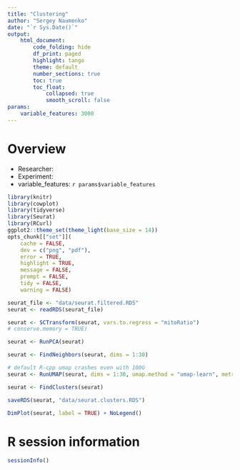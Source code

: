 ```yaml
---
title: "Clustering"
author: "Sergey Naumenko"
date: "`r Sys.Date()`"
output:
    html_document:
        code_folding: hide
        df_print: paged
        highlight: tango
        theme: default
        number_sections: true
        toc: true
        toc_float:
            collapsed: true
            smooth_scroll: false
params:
    variable_features: 3000
---
```


# Overview
- Researcher:
- Experiment:
- variable_features: `r params$variable_features`

```r
library(knitr)
library(cowplot)
library(tidyverse)
library(Seurat)
library(RCurl)
ggplot2::theme_set(theme_light(base_size = 14))
opts_chunk[["set"]](
    cache = FALSE,
    dev = c("png", "pdf"),
    error = TRUE,
    highlight = TRUE,
    message = FALSE,
    prompt = FALSE,
    tidy = FALSE,
    warning = FALSE)
```

```r
seurat_file <- "data/seurat.filtered.RDS"
seurat <- readRDS(seurat_file)
```

```r
seurat <- SCTransform(seurat, vars.to.regress = "mitoRatio")
# conserve.memory = TRUE)
```

```r
seurat <- RunPCA(seurat)
```

```r
seurat <- FindNeighbors(seurat, dims = 1:30)
```

```r
# default R-cpp umap crashes even with 100G
seurat <- RunUMAP(seurat, dims = 1:30, umap.method = "umap-learn", metric = "correlation")
```

```r
seurat <- FindClusters(seurat)
```

```r
saveRDS(seurat, "data/seurat.clusters.RDS")
```

```r
DimPlot(seurat, label = TRUE) + NoLegend()
```

# R session information
```r
sessionInfo()
```
